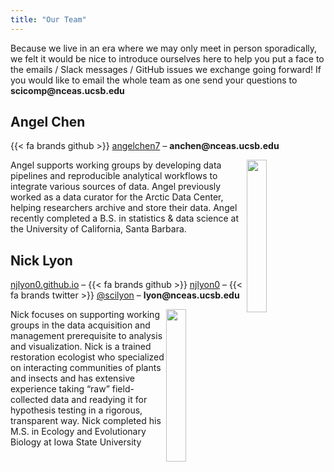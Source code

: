 ```yaml
---
title: "Our Team"
---
```


Because we live in an era where we may only meet in person sporadically, we felt it would be nice to introduce ourselves here to help you put a face to the emails / Slack messages / GitHub issues we exchange going forward! If you would like to email the whole team as one send your questions to **scicomp@nceas.ucsb.edu**

## Angel Chen

{{< fa brands github >}} [angelchen7](https://github.com/angelchen7) -- **anchen@nceas.ucsb.edu**

<img src="images/achen.jpeg" align="right" width="25%"/>

Angel supports working groups by developing data pipelines and reproducible analytical workflows to integrate various sources of data. Angel previously worked as a data curator for the Arctic Data Center, helping researchers archive and store their data. Angel recently completed a B.S. in statistics & data science at the University of California, Santa Barbara.

## Nick Lyon

[njlyon0.github.io](https://njlyon0.github.io/) -- {{< fa brands github >}} [njlyon0](https://github.com/njlyon0) -- {{< fa brands twitter >}} [\@scilyon](https://twitter.com/scilyon) -- **lyon@nceas.ucsb.edu**

<img src="images/nlyon.png" align="right" width="25%"/>

Nick focuses on supporting working groups in the data acquisition and management prerequisite to analysis and visualization. Nick is a trained restoration ecologist who specialized on interacting communities of plants and insects and has extensive experience taking "raw" field-collected data and readying it for hypothesis testing in a rigorous, transparent way. Nick completed his M.S. in Ecology and Evolutionary Biology at Iowa State University
